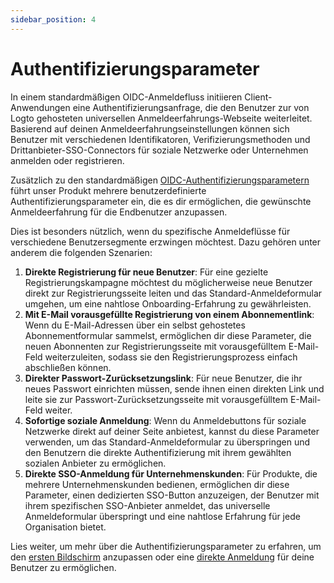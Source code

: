 ```yaml
---
sidebar_position: 4
---
```


# Authentifizierungsparameter

In einem standardmäßigen OIDC-Anmeldefluss initiieren Client-Anwendungen eine Authentifizierungsanfrage, die den Benutzer zur von Logto gehosteten universellen Anmeldeerfahrungs-Webseite weiterleitet. Basierend auf deinen Anmeldeerfahrungseinstellungen können sich Benutzer mit verschiedenen Identifikatoren, Verifizierungsmethoden und Drittanbieter-SSO-Connectors für soziale Netzwerke oder Unternehmen anmelden oder registrieren.

Zusätzlich zu den standardmäßigen [OIDC-Authentifizierungsparametern](https://openid.net/specs/openid-connect-core-1_0.html#AuthRequest) führt unser Produkt mehrere benutzerdefinierte Authentifizierungsparameter ein, die es dir ermöglichen, die gewünschte Anmeldeerfahrung für die Endbenutzer anzupassen.

Dies ist besonders nützlich, wenn du spezifische Anmeldeflüsse für verschiedene Benutzersegmente erzwingen möchtest. Dazu gehören unter anderem die folgenden Szenarien:

1. **Direkte Registrierung für neue Benutzer**: Für eine gezielte Registrierungskampagne möchtest du möglicherweise neue Benutzer direkt zur Registrierungsseite leiten und das Standard-Anmeldeformular umgehen, um eine nahtlose Onboarding-Erfahrung zu gewährleisten.
2. **Mit E-Mail vorausgefüllte Registrierung von einem Abonnementlink**: Wenn du E-Mail-Adressen über ein selbst gehostetes Abonnementformular sammelst, ermöglichen dir diese Parameter, die neuen Abonnenten zur Registrierungsseite mit vorausgefülltem E-Mail-Feld weiterzuleiten, sodass sie den Registrierungsprozess einfach abschließen können.
3. **Direkter Passwort-Zurücksetzungslink**: Für neue Benutzer, die ihr neues Passwort einrichten müssen, sende ihnen einen direkten Link und leite sie zur Passwort-Zurücksetzungsseite mit vorausgefülltem E-Mail-Feld weiter.
4. **Sofortige soziale Anmeldung**: Wenn du Anmeldebuttons für soziale Netzwerke direkt auf deiner Seite anbietest, kannst du diese Parameter verwenden, um das Standard-Anmeldeformular zu überspringen und den Benutzern die direkte Authentifizierung mit ihrem gewählten sozialen Anbieter zu ermöglichen.
5. **Direkte SSO-Anmeldung für Unternehmenskunden**: Für Produkte, die mehrere Unternehmenskunden bedienen, ermöglichen dir diese Parameter, einen dedizierten SSO-Button anzuzeigen, der Benutzer mit ihrem spezifischen SSO-Anbieter anmeldet, das universelle Anmeldeformular überspringt und eine nahtlose Erfahrung für jede Organisation bietet.

Lies weiter, um mehr über die Authentifizierungsparameter zu erfahren, um den [ersten Bildschirm](/end-user-flows/authentication-parameters/first-screen) anzupassen oder eine [direkte Anmeldung](/end-user-flows/authentication-parameters/direct-sign-in) für deine Benutzer zu ermöglichen.
